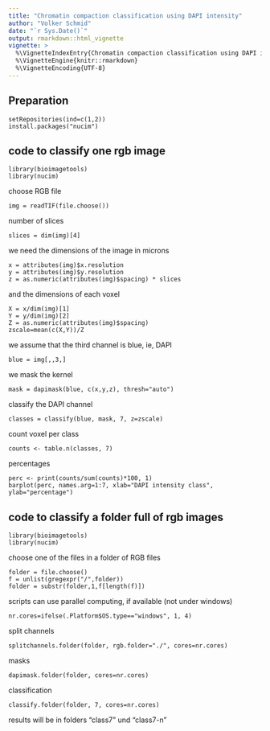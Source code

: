 ```yaml
---
title: "Chromatin compaction classification using DAPI intensity"
author: "Volker Schmid"
date: "`r Sys.Date()`"
output: rmarkdown::html_vignette
vignette: >
  %\VignetteIndexEntry{Chromatin compaction classification using DAPI intensity}
  %\VignetteEngine{knitr::rmarkdown}
  %\VignetteEncoding{UTF-8}
---
```

## Preparation

    setRepositories(ind=c(1,2))
    install.packages("nucim")

## code to classify one rgb image

    library(bioimagetools)
    library(nucim)
    
choose RGB file

    img = readTIF(file.choose())
    
number of slices 

    slices = dim(img)[4]
    
we need the dimensions of the image in microns

    x = attributes(img)$x.resolution
    y = attributes(img)$y.resolution
    z = as.numeric(attributes(img)$spacing) * slices
and the dimensions of each voxel

    X = x/dim(img)[1]
    Y = y/dim(img)[2]
    Z = as.numeric(attributes(img)$spacing)
    zscale=mean(c(X,Y))/Z
we assume that the third channel is blue, ie, DAPI

    blue = img[,,3,] 
we mask the kernel

    mask = dapimask(blue, c(x,y,z), thresh="auto")
classify the DAPI channel

    classes = classify(blue, mask, 7, z=zscale)
count voxel per class

    counts <- table.n(classes, 7)
percentages

    perc <- print(counts/sum(counts)*100, 1)
    barplot(perc, names.arg=1:7, xlab="DAPI intensity class", ylab="percentage")

## code to classify a folder full of rgb images

    library(bioimagetools)
    library(nucim)
choose one of the files in a folder of RGB files

    folder = file.choose()
    f = unlist(gregexpr("/",folder))
    folder = substr(folder,1,f[length(f)])
scripts can use parallel computing, if available (not under windows)

    nr.cores=ifelse(.Platform$OS.type=="windows", 1, 4)
split channels

    splitchannels.folder(folder, rgb.folder="./", cores=nr.cores)
masks

    dapimask.folder(folder, cores=nr.cores)
classification 

    classify.folder(folder, 7, cores=nr.cores)
results will be in folders "class7" und "class7-n"